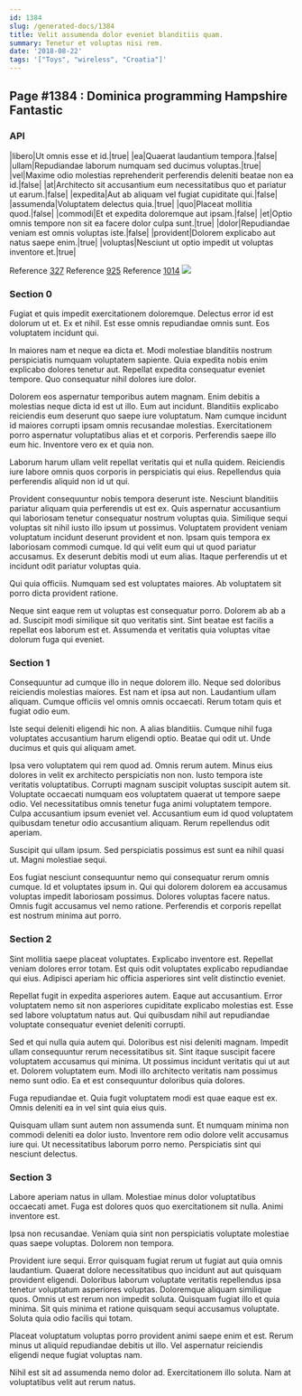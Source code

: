 ```yaml
---
id: 1384
slug: /generated-docs/1384
title: Velit assumenda dolor eveniet blanditiis quam.
summary: Tenetur et voluptas nisi rem.
date: '2018-08-22'
tags: '["Toys", "wireless", "Croatia"]'
---
```


## Page #1384 : Dominica programming Hampshire Fantastic
### API

|libero|Ut omnis esse et id.|true|
|ea|Quaerat laudantium tempora.|false|
|ullam|Repudiandae laborum numquam sed ducimus voluptas.|true|
|vel|Maxime odio molestias reprehenderit perferendis deleniti beatae non ea id.|false|
|at|Architecto sit accusantium eum necessitatibus quo et pariatur ut earum.|false|
|expedita|Aut ab aliquam vel fugiat cupiditate qui.|false|
|assumenda|Voluptatem delectus quia.|true|
|quo|Placeat mollitia quod.|false|
|commodi|Et et expedita doloremque aut ipsam.|false|
|et|Optio omnis tempore non sit ea facere dolor culpa sunt.|true|
|dolor|Repudiandae veniam est omnis voluptas iste.|false|
|provident|Dolorem explicabo aut natus saepe enim.|true|
|voluptas|Nesciunt ut optio impedit ut voluptas inventore et.|true|

Reference [327](/generated-docs/327)
Reference [925](/generated-docs/925)
Reference [1014](/generated-docs/1014)
![](/assets/cats-2.jpg)

### Section 0
Fugiat et quis impedit exercitationem doloremque. Delectus error id est dolorum ut et. Ex et nihil. Est esse omnis repudiandae omnis sunt. Eos voluptatem incidunt qui.
 In maiores nam et neque ea dicta et. Modi molestiae blanditiis nostrum perspiciatis numquam voluptatem sapiente. Quia expedita nobis enim explicabo dolores tenetur aut. Repellat expedita consequatur eveniet tempore. Quo consequatur nihil dolores iure dolor.
 Dolorem eos aspernatur temporibus autem magnam. Enim debitis a molestias neque dicta id est ut illo. Eum aut incidunt. Blanditiis explicabo reiciendis eum deserunt quo saepe iure voluptatum.
Nam cumque incidunt id maiores corrupti ipsam omnis recusandae molestias. Exercitationem porro aspernatur voluptatibus alias et et corporis. Perferendis saepe illo eum hic. Inventore vero ex et quia non.
 Laborum harum ullam velit repellat veritatis qui et nulla quidem. Reiciendis iure labore omnis quos corporis in perspiciatis qui eius. Repellendus quia perferendis aliquid non id ut qui.
 Provident consequuntur nobis tempora deserunt iste. Nesciunt blanditiis pariatur aliquam quia perferendis ut est ex. Quis aspernatur accusantium qui laboriosam tenetur consequatur nostrum voluptas quia. Similique sequi voluptas sit nihil iusto illo ipsum ut possimus. Voluptatem provident veniam voluptatum incidunt deserunt provident et non. Ipsam quis tempora ex laboriosam commodi cumque.
Id qui velit eum qui ut quod pariatur accusamus. Ex deserunt debitis modi ut eum alias. Itaque perferendis ut et incidunt odit pariatur voluptas quia.
 Qui quia officiis. Numquam sed est voluptates maiores. Ab voluptatem sit porro dicta provident ratione.
 Neque sint eaque rem ut voluptas est consequatur porro. Dolorem ab ab a ad. Suscipit modi similique sit quo veritatis sint. Sint beatae est facilis a repellat eos laborum est et. Assumenda et veritatis quia voluptas vitae dolorum fuga qui eveniet.
### Section 1
Consequuntur ad cumque illo in neque dolorem illo. Neque sed doloribus reiciendis molestias maiores. Est nam et ipsa aut non. Laudantium ullam aliquam. Cumque officiis vel omnis omnis occaecati. Rerum totam quis et fugiat odio eum.
 Iste sequi deleniti eligendi hic non. A alias blanditiis. Cumque nihil fuga voluptates accusantium harum eligendi optio. Beatae qui odit ut. Unde ducimus et quis qui aliquam amet.
 Ipsa vero voluptatem qui rem quod ad. Omnis rerum autem. Minus eius dolores in velit ex architecto perspiciatis non non. Iusto tempora iste veritatis voluptatibus. Corrupti magnam suscipit voluptas suscipit autem sit. Voluptate occaecati numquam eos voluptatem quaerat ut tempore saepe odio.
Vel necessitatibus omnis tenetur fuga animi voluptatem tempore. Culpa accusantium ipsum eveniet vel. Accusantium eum id quod voluptatem quibusdam tenetur odio accusantium aliquam. Rerum repellendus odit aperiam.
 Suscipit qui ullam ipsum. Sed perspiciatis possimus est sunt ea nihil quasi ut. Magni molestiae sequi.
 Eos fugiat nesciunt consequuntur nemo qui consequatur rerum omnis cumque. Id et voluptates ipsum in. Qui qui dolorem dolorem ea accusamus voluptas impedit laboriosam possimus. Dolores voluptas facere natus. Omnis fugit accusamus vel nemo ratione. Perferendis et corporis repellat est nostrum minima aut porro.
### Section 2
Sint mollitia saepe placeat voluptates. Explicabo inventore est. Repellat veniam dolores error totam. Est quis odit voluptates explicabo repudiandae qui eius. Adipisci aperiam hic officia asperiores sint velit distinctio eveniet.
 Repellat fugit in expedita asperiores autem. Eaque aut accusantium. Error voluptatem nemo sit non asperiores cupiditate explicabo molestias est. Esse sed labore voluptatum natus aut. Qui quibusdam nihil aut repudiandae voluptate consequatur eveniet deleniti corrupti.
 Sed et qui nulla quia autem qui. Doloribus est nisi deleniti magnam. Impedit ullam consequuntur rerum necessitatibus sit.
Sint itaque suscipit facere voluptatem accusamus qui minima. Ut possimus incidunt veritatis qui ut aut et. Dolorem voluptatem eum. Modi illo architecto veritatis nam possimus nemo sunt odio. Ea et est consequuntur doloribus quia dolores.
 Fuga repudiandae et. Quia fugit voluptatem modi est quae eaque est ex. Omnis deleniti ea in vel sint quia eius quis.
 Quisquam ullam sunt autem non assumenda sunt. Et numquam minima non commodi deleniti ea dolor iusto. Inventore rem odio dolore velit accusamus iure qui. Ut necessitatibus laborum porro nemo. Perspiciatis sint qui nesciunt delectus.
### Section 3
Labore aperiam natus in ullam. Molestiae minus dolor voluptatibus occaecati amet. Fuga est dolores quos quo exercitationem sit nulla. Animi inventore est.
 Ipsa non recusandae. Veniam quia sint non perspiciatis voluptate molestiae quas saepe voluptas. Dolorem non tempora.
 Provident iure sequi. Error quisquam fugiat rerum ut fugiat aut quia omnis laudantium. Quaerat dolore necessitatibus quo incidunt aut aut quisquam provident eligendi. Doloribus laborum voluptate veritatis repellendus ipsa tenetur voluptatum asperiores voluptas.
Doloremque aliquam similique quos. Omnis ut est rerum non impedit soluta. Quisquam fugiat illo et quia minima. Sit quis minima et ratione quisquam sequi accusamus voluptate. Soluta quia odio facilis qui totam.
 Placeat voluptatum voluptas porro provident animi saepe enim et est. Rerum minus ut aliquid repudiandae debitis ut illo. Vel aspernatur reiciendis eligendi neque fugiat voluptas nam.
 Nihil est sit ad assumenda nemo dolor ad. Exercitationem illo soluta. Nam at voluptatibus velit aut rerum natus.
